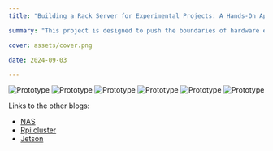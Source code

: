 ```yaml
---
title: "Building a Rack Server for Experimental Projects: A Hands-On Approach to Hardware and Innovation"

summary: "This project is designed to push the boundaries of hardware experimentation, providing a flexible environment for testing and learning."

cover: assets/cover.png

date: 2024-09-03

---
```


![Prototype](./assets/cvr.jpg)
![Prototype](./assets/rpi.jpeg)
![Prototype](./assets/tik.jpg)
![Prototype](./assets/1.jpeg)
![Prototype](./assets/3.jpeg)
![Prototype](./assets/me.jpg)


Links to the other blogs: 
- [NAS](https://surenpoghosyan.dev/blog/2024/nas/)
- [Rpi cluster](https://surenpoghosyan.dev/blog/2024/rpi-cluster/)
- [Jetson](https://surenpoghosyan.dev/blog/2024/jetson/)